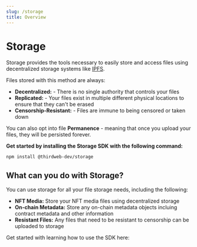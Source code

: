 ```yaml
---
slug: /storage
title: Overview
---
```


# Storage


Storage provides the tools necessary to easily store and access files using decentralized storage systems like [IPFS](https://ipfs.tech/).

Files stored with this method are always:

- **Decentralized:** - There is no single authority that controls your files
- **Replicated:** - Your files exist in multiple different physical locations to ensure that they can't be erased
- **Censorship-Resistant:** - Files are immune to being censored or taken down

You can also opt into file **Permanence** - meaning that once you upload your files, they will be persisted forever.

**Get started by installing the Storage SDK with the following command:**

```bash npm2yarn
npm install @thirdweb-dev/storage
```

## What can you do with Storage?

You can use storage for all your file storage needs, including the following:

- **NFT Media:** Store your NFT media files using decentralized storage
- **On-chain Metadata:** Store any on-chain metadata objects incluing contract metadata and other information
- **Resistant Files:** Any files that need to be resistant to censorship can be uploaded to storage

Get started with learning how to use the SDK here:

<div className="row" style={{ marginBottom: 12 }}>
  <div className="col col--12" style={{ padding: 8 }}>
    <QuickstartCard
      name="Quickstart"
      link="/storage/quickstart"
      description="Learn how to upload and download data using Storage"
      image="/assets/icons/education.png"
    />
  </div>
</div>

<div className="row" style={{ marginBottom: 12 }}>
  <div className="col col--12" style={{ padding: 8 }}>
    <QuickstartCard
      name="API Reference"
      link="/storage-sdk"
      description="Read through the full API for Storage"
      image="/assets/icons/education.png"
    />
  </div>
</div>
